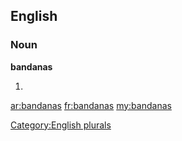 ==English==

===Noun===
'''bandanas'''

# {{plural of|[[bandana]]}}

[[Category:English plurals]]

[[ar:bandanas]]
[[fr:bandanas]]
[[my:bandanas]]
